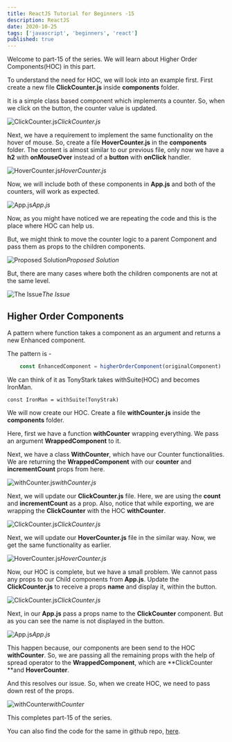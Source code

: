 ```yaml
---
title: ReactJS Tutorial for Beginners -15
description: ReactJS
date: 2020-10-25
tags: ['javascript', 'beginners', 'react']
published: true
---
```


Welcome to part-15 of the series. We will learn about Higher Order Components(HOC) in this part.

To understand the need for HOC, we will look into an example first. First create a new file **ClickCounter.js** inside **components** folder.

It is a simple class based component which implements a counter. So, when we click on the button, the counter value is updated.

![ClickCounter.js](https://ik.imagekit.io/thewebdev/React-Basics/15/1_cwnBfdIXgD.png)*ClickCounter.js*

Next, we have a requirement to implement the same functionality on the hover of mouse. So, create a file **HoverCounter.js** in the **components** folder. The content is almost similar to our previous file, only now we have a **h2** with **onMouseOver** instead of a **button** with **onClick** handler.

![HoverCounter.js](https://ik.imagekit.io/thewebdev/React-Basics/15/2__GNg1uiZNH.png)*HoverCounter.js*

Now, we will include both of these components in **App.js** and both of the counters, will work as expected.

![App.js](https://ik.imagekit.io/thewebdev/React-Basics/15/3_iREwLtZVPN.png)*App.js*

Now, as you might have noticed we are repeating the code and this is the place where HOC can help us.

But, we might think to move the counter logic to a parent Component and pass them as props to the children components.

![Proposed Solution](https://ik.imagekit.io/thewebdev/React-Basics/15/4_VDRywdH6Q.jpg)*Proposed Solution*

But, there are many cases where both the children components are not at the same level.

![The Issue](https://ik.imagekit.io/thewebdev/React-Basics/15/5_g4qpwjy8Kg.jpg)*The Issue*

## Higher Order Components

A pattern where function takes a component as an argument and returns a new Enhanced component.

The pattern is -


```js
    const EnhancedComponent = higherOrderComponent(originalComponent)
```


We can think of it as TonyStark takes withSuite(HOC) and becomes IronMan.


```
const IronMan = withSuite(TonyStrak)
```


We will now create our HOC. Create a file **withCounter.js** inside the **components** folder.

Here, first we have a function **withCounter** wrapping everything. We pass an argument **WrappedComponent** to it.

Next, we have a class **WithCounter**, which have our Counter functionalities. We are returning the **WrappedComponent** with our **counter** and **incrementCount** props from here.

![withCounter.js](https://ik.imagekit.io/thewebdev/React-Basics/15/6_PoEICVDur-.png)*withCounter.js*

Next, we will update our **ClickCounter.js** file. Here, we are using the **count** and **incrementCount** as a prop. Also, notice that while exporting, we are wrapping the **ClickCounter** with the HOC **withCounter**.

![ClickCounter.js](https://ik.imagekit.io/thewebdev/React-Basics/15/7_Qz3IZvnwd2.png)*ClickCounter.js*

Next, we will update our **HoverCounter.js** file in the similar way. Now, we get the same functionality as earlier.

![HoverCounter.js](https://ik.imagekit.io/thewebdev/React-Basics/15/8_Wo6tpFRrTn.png)*HoverCounter.js*

Now, our HOC is complete, but we have a small problem. We cannot pass any props to our Child components from **App.js**. Update the **ClickCounter.js** to receive a props **name** and display it, within the button.

![ClickCounter.js](https://ik.imagekit.io/thewebdev/React-Basics/15/9_sWgXn0pMxY.png)*ClickCounter.js*

Next, in our **App.js** pass a props name to the **ClickCounter** component. But as you can see the name is not displayed in the button.

![App.js](https://ik.imagekit.io/thewebdev/React-Basics/15/10_qgTvW-eIza.png)*App.js*

This happen because, our components are been send to the HOC **withCounter**. So, we are passing all the remaining props with the help of spread operator to the **WrappedComponent**, which are **ClickCounter **and **HoverCounter**.

And this resolves our issue. So, when we create HOC, we need to pass down rest of the props.

![withCounter](https://ik.imagekit.io/thewebdev/React-Basics/15/11_R9km8QDdbV.png)*withCounter*

This completes part-15 of the series. 

You can also find the code for the same in github repo, [here](https://github.com/nabendu82/React-Basics).
